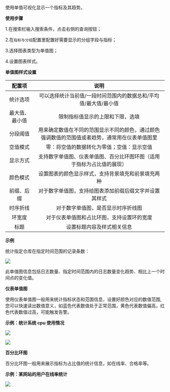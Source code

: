 使⽤单值可视化显⽰⼀个指标及其趋势。

**使用步骤**

1.在搜索栏输入搜索条件，点击右侧的查询按钮；

2.在`指标与分组`配置里配置好需要显示的分组字段与指标；

3.选择图表类型为单值图；

4.设置图表样式。

**单值图样式设置**

|配置项|说明|
|:-:|:-:|
|统计选项|可以选择统计当前值/一段时间范围内的数据总和/平均值/最大值/最小值|
|最大值、最小值|限制指标值显示的上限和下限，选填|
|分段阈值|用来确定数值在不同的范围显示不同的颜色，通过颜色强调数值的范围值或者趋势，通常用在仪表单值图里|
|空值模式|零：将空值的数据转化为零值；空值：显示空值|
|显示方式|支持数字单值图、仪表单值图、百分比环图环图（适用于指标为占比值的展现）|
|颜色模式|设置图表的颜色显示样式，支持背景填充和前景填充两种|
|前缀、后缀|对于数字单值图，支持给图表添加前缀后缀文字并设置其样式|
|时序折线|对于数字单值图，是否显示时序折线图|
|环宽度|对于仪表单值图和占比环图，支持设置环的宽度|
|标题|设置标题内容及样式相关信息|

**示例**

统计指定仓库在指定时间范围的记录条数：

![](https://pandora-kibana.qiniu.com/report/single_value1.png)

此单值图信息包括日志数量、指定时间范围内的日志数量变化趋势、相比上一个时间点的变化值。

 **仪表单值图**

使⽤仪表单值图一般用来统计指标状态和范围信息，设置好颜色对应的数值范围,您可以快速读出数值意义，如蓝色代表数值处于正常范围，黄色代表数值偏高，红色代表数值过高，可能触发告警。

**示例：统计系统 cpu 使用情况**

![](https://pandora-kibana.qiniu.com/report/single_value2.png)

![](https://pandora-kibana.qiniu.com/report/single-value3.png)

**百分比环图**

百分比环图一般用来展示指标为占比值的统计信息，如在线率、合格率等。

**示例：某网站的用户在线率统计**

![](https://pandora-kibana.qiniu.com/report/single_value_pie.png)
